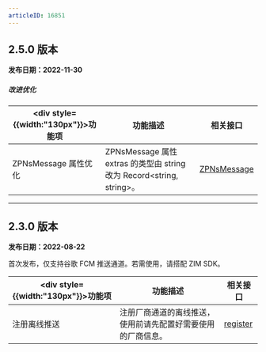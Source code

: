 ```yaml
---
articleID: 16851
---
```


## 2.5.0 版本

**发布日期：2022-11-30**

<h5>改进优化</h5>

| <div style={{width:"130px"}}>功能项</div>  | 功能描述 | 相关接口 |
|-------|-------|-------|
| ZPNsMessage 属性优化  | ZPNsMessage 属性 extras 的类型由 string 改为 Record\<string, string>。  | [ZPNsMessage](@-ZPNsMessage) |

---

## 2.3.0 版本

**发布日期：2022-08-22**

首次发布，仅支持谷歌 FCM 推送通道。若需使用，请搭配 ZIM SDK。

| <div style={{width:"130px"}}>功能项</div>  | 功能描述 | 相关接口 |
|-------|-------|-------|
| 注册离线推送 | 注册厂商通道的离线推送，使用前请先配置好需要使用的厂商信息。 | [register](@register) |
